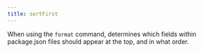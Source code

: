 ```yaml
---
title: sortFirst
---
```


When using the `format` command, determines which fields within package.json files should appear at the top, and in what order.
